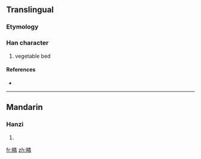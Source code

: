 ==Translingual==

===Etymology===
{{Han compound|田|t1=field|粦|c1=s|c2=p|ls=psc}}

===Han character===
{{Han char|rn=102|rad=田|as=12|sn=17|four=6905<sub>9</sub>|canj=田火木手 (WFDQ)}}

# vegetable bed

====References====
* {{Han ref|kx=0766.240|dkj=21947|dj=1176.310|hdz=42553.020|uh=7584|ud=30084|bh=ED73|bd=60787}}

----

==Mandarin==

===Hanzi===
{{cmn-hanzi|pin=[[lín]] ([[lin2]])|wg=lin<sup>2</sup>}}

# {{defn|Mandarin|sort=田12}}

[[fr:疄]]
[[zh:疄]]